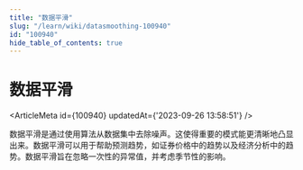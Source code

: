 ```yaml
---
title: "数据平滑"
slug: "/learn/wiki/datasmoothing-100940"
id: "100940"
hide_table_of_contents: true
---
```



# 数据平滑

<ArticleMeta id={100940} updatedAt={'2023-09-26 13:58:51'} />
<div className='border-solid border-b border-t-0 my-4 border-[var(--ifm-color-gray-300)]' />

数据平滑是通过使用算法从数据集中去除噪声。这使得重要的模式能更清晰地凸显出来。数据平滑可以用于帮助预测趋势，如证券价格中的趋势以及经济分析中的趋势。数据平滑旨在忽略一次性的异常值，并考虑季节性的影响。
